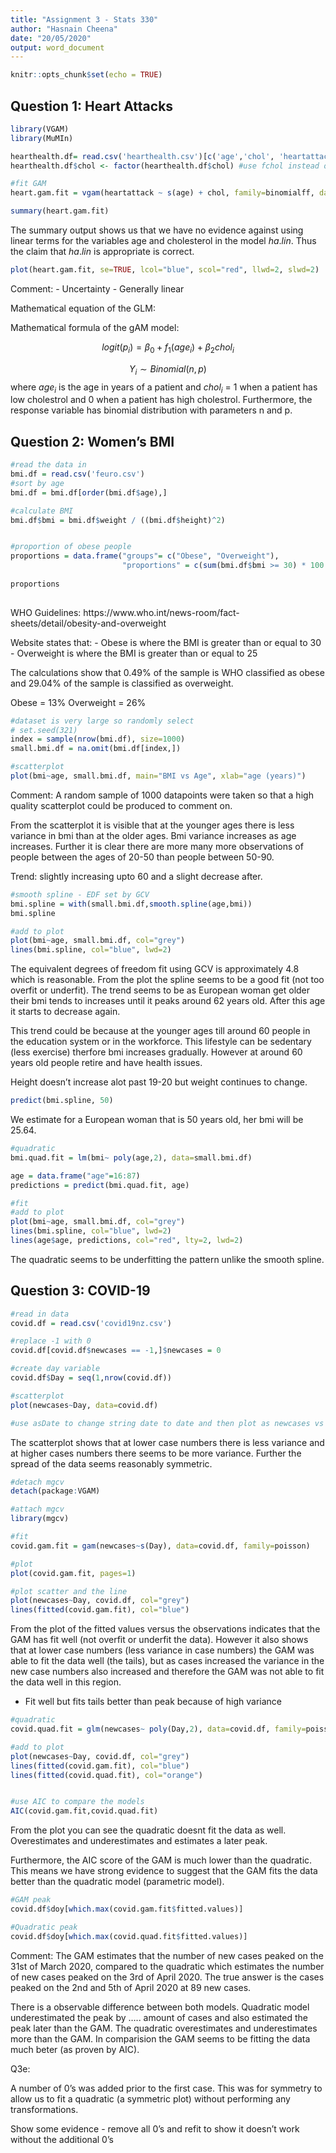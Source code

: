 ```yaml
---
title: "Assignment 3 - Stats 330"
author: "Hasnain Cheena"
date: "20/05/2020"
output: word_document
---
```


```r
knitr::opts_chunk$set(echo = TRUE)
```

## Question 1: Heart Attacks

```r
library(VGAM)
library(MuMIn)

hearthealth.df= read.csv('hearthealth.csv')[c('age','chol', 'heartattack')]
hearthealth.df$chol <- factor(hearthealth.df$chol) #use fchol instead of chol

```



```r
#fit GAM
heart.gam.fit = vgam(heartattack ~ s(age) + chol, family=binomialff, data=hearthealth.df)

summary(heart.gam.fit)
```

The summary output shows us that we have no evidence against  using linear terms for the variables age and cholesterol in the model $ha.lin$. Thus the claim that $ha.lin$ is appropriate is correct.

```r
plot(heart.gam.fit, se=TRUE, lcol="blue", scol="red", llwd=2, slwd=2)
```
Comment: 
- Uncertainty 
- Generally linear 


Mathematical equation of the GLM:

$$ $$ 

$$ $$ 



Mathematical formula of the gAM model:

$$ logit(p_i) = \beta_0 + f_1(age_i) + \beta_2chol_i $$

$$ Y_i \sim Binomial(n,p) $$
where $age_i$ is the age in years of a patient and $chol_i$ = 1 when a patient has low cholestrol and 0 when a patient has high cholestrol. Furthermore, the response variable has binomial distribution with parameters n and p. 


## Question 2: Women's BMI

```r

#read the data in 
bmi.df = read.csv('feuro.csv')
#sort by age
bmi.df = bmi.df[order(bmi.df$age),]

#calculate BMI
bmi.df$bmi = bmi.df$weight / ((bmi.df$height)^2)


#proportion of obese people
proportions = data.frame("groups"= c("Obese", "Overweight"),
                         "proportions" = c(sum(bmi.df$bmi >= 30) * 100 /nrow(bmi.df), sum(bmi.df$bmi >= 25 & bmi.df$bmi < 30))*100/nrow(bmi.df))
  
proportions
 
```
WHO Guidelines:
https://www.who.int/news-room/fact-sheets/detail/obesity-and-overweight

Website states that:
- Obese is where the BMI is greater than or equal to 30
- Overweight is where the BMI is greater than or equal to 25

The calculations show that 0.49% of the sample is WHO classified as obese and 29.04% of the sample is classified as overweight. 

Obese = 13%
Overweight = 26%


```r
#dataset is very large so randomly select 
# set.seed(321)
index = sample(nrow(bmi.df), size=1000)
small.bmi.df = na.omit(bmi.df[index,])

#scatterplot
plot(bmi~age, small.bmi.df, main="BMI vs Age", xlab="age (years)")


```
Comment:
A random sample of 1000 datapoints were taken so that a high quality scatterplot could be produced to comment on. 

From the scatterplot it is visible that at the younger ages there is less variance in bmi than at the older ages. Bmi variance increases as age increases. Further it is clear there are more many more observations of people between the ages of 20-50 than people between 50-90. 

Trend: slightly increasing upto 60 and a slight decrease after. 


```r
#smooth spline - EDF set by GCV
bmi.spline = with(small.bmi.df,smooth.spline(age,bmi))
bmi.spline

#add to plot
plot(bmi~age, small.bmi.df, col="grey")
lines(bmi.spline, col="blue", lwd=2)
```


The equivalent degrees of freedom fit using GCV is approximately 4.8 which is reasonable. From the plot the spline seems to be a good fit (not too overfit or underfit). The trend seems to be as European woman get older their bmi tends to increases until it peaks around 62 years old. After this age it starts to decrease again. 

This trend could be because at the younger ages till around 60 people in the education system or in the workforce. This lifestyle can be sedentary (less exercise) therfore bmi increases gradually. However at around 60 years old people retire and have health issues. 

Height doesn't increase alot past 19-20 but weight continues to change. 

```r
predict(bmi.spline, 50)
```
We estimate for a European woman that is 50 years old, her bmi will be 25.64. 

```r
#quadratic 
bmi.quad.fit = lm(bmi~ poly(age,2), data=small.bmi.df)

age = data.frame("age"=16:87)
predictions = predict(bmi.quad.fit, age)

#fit 
#add to plot
plot(bmi~age, small.bmi.df, col="grey")
lines(bmi.spline, col="blue", lwd=2)
lines(age$age, predictions, col="red", lty=2, lwd=2)

```
The quadratic seems to be underfitting the pattern unlike the smooth spline. 

## Question 3: COVID-19

```r
#read in data
covid.df = read.csv('covid19nz.csv')

#replace -1 with 0
covid.df[covid.df$newcases == -1,]$newcases = 0

#create day variable
covid.df$Day = seq(1,nrow(covid.df))

#scatterplot
plot(newcases~Day, data=covid.df)

#use asDate to change string date to date and then plot as newcases vs date
```
The scatterplot shows that at lower case numbers there is less variance and at higher cases numbers there seems to be more variance. Further the spread of the data seems reasonably symmetric.


```r
#detach mgcv
detach(package:VGAM)

#attach mgcv
library(mgcv)
```


```r
#fit
covid.gam.fit = gam(newcases~s(Day), data=covid.df, family=poisson)

#plot 
plot(covid.gam.fit, pages=1)

#plot scatter and the line
plot(newcases~Day, covid.df, col="grey")
lines(fitted(covid.gam.fit), col="blue")

```

From the plot of the fitted values versus the observations indicates that the GAM has fit well (not overfit or underfit the data). However it also shows that at lower case numbers (less variance in case numbers) the GAM was able to fit the data well (the tails), but as cases increased the variance in the new case numbers also increased and therefore the GAM was not able to fit the data well in this region.

- Fit well but fits tails better than peak because of high variance

```r
#quadratic 
covid.quad.fit = glm(newcases~ poly(Day,2), data=covid.df, family=poisson)

#add to plot
plot(newcases~Day, covid.df, col="grey")
lines(fitted(covid.gam.fit), col="blue")
lines(fitted(covid.quad.fit), col="orange")


#use AIC to compare the models
AIC(covid.gam.fit,covid.quad.fit)

```
From the plot you can see the quadratic doesnt fit the data as well. Overestimates and underestimates and estimates a later peak. 

Furthermore, the AIC score of the GAM is much lower than the quadratic. This means we have strong evidence to suggest that the GAM fits the data better than the quadratic model (parametric model).

```r
#GAM peak
covid.df$doy[which.max(covid.gam.fit$fitted.values)]

#Quadratic peak
covid.df$doy[which.max(covid.quad.fit$fitted.values)]

```
Comment:
The GAM estimates that the number of new cases peaked on the 31st of March 2020, compared to the quadratic which estimates the number of new cases peaked on the 3rd of April 2020. The true answer is the cases peaked on the 2nd and 5th of April 2020 at 89 new cases. 

There is a observable difference between both models. Quadratic model underestimated the peak by ..... amount of cases and also estimated the peak later than the GAM. The quadratic overestimates and underestimates more than the GAM. In comparision the GAM seems to be fitting the data much beter (as proven by AIC). 

Q3e: 

A number of 0's was added prior to the first case. This was for symmetry to allow us to fit a quadratic (a symmetric plot) without performing any transformations. 

Show some evidence - remove all 0's and refit to show it doesn't work without the additional 0's 

